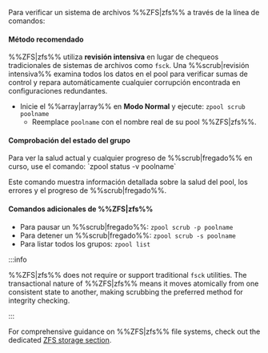 Para verificar un sistema de archivos %%ZFS|zfs%% a través de la línea de comandos:

<h4>Método recomendado</h4>

%%ZFS|zfs%% utiliza **revisión intensiva** en lugar de chequeos tradicionales de sistemas de archivos como `fsck`. Una %%scrub|revisión intensiva%% examina todos los datos en el pool para verificar sumas de control y repara automáticamente cualquier corrupción encontrada en configuraciones redundantes.

- Inicie el %%array|array%% en **Modo Normal** y ejecute: `zpool scrub poolname`
  - Reemplace `poolname` con el nombre real de su pool %%ZFS|zfs%%.

<h4>Comprobación del estado del grupo</h4>
Para ver la salud actual y cualquier progreso de %%scrub|fregado%% en curso, use el comando: `zpool status -v poolname`

Este comando muestra información detallada sobre la salud del pool, los errores y el progreso de %%scrub|fregado%%.

<h4>Comandos adicionales de %%ZFS|zfs%%</h4>

- Para pausar un %%scrub|fregado%%: `zpool scrub -p poolname`
- Para detener un %%scrub|fregado%%: `zpool scrub -s poolname`
- Para listar todos los grupos: `zpool list`

:::info

%%ZFS|zfs%% does not require or support traditional `fsck` utilities. The transactional nature of %%ZFS|zfs%% means it moves atomically from one consistent state to another, making scrubbing the preferred method for integrity checking.

:::

For comprehensive guidance on %%ZFS|zfs%% file systems, check out the dedicated [ZFS storage section](../../../advanced-configurations/optimize-storage/zfs-storage.mdx).
